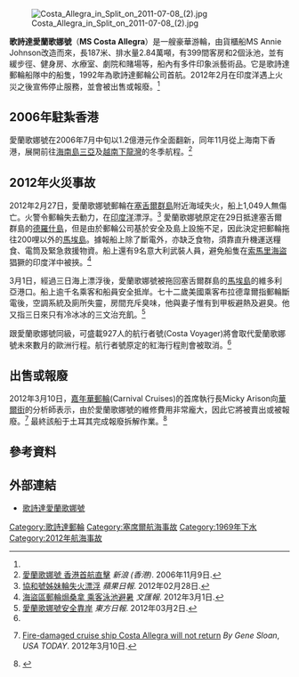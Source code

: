 {{citation style}}
[[File:Costa_Allegra_in_Split_on_2011-07-08_(2).jpg|right]]

'''歌詩達愛蘭歌娜號'''（'''MS Costa Allegra'''）是一艘豪華游輪，由貨櫃船MS Annie Johnson改造而來，長187米、排水量2.84萬噸，有399間客房和2個泳池，並有緩步徑、健身房、水療室、劇院和賭場等，船內有多件印象派藝術品。它是歌詩達郵輪船隊中的船隻，1992年為歌詩達郵輪公司首航。2012年2月在印度洋遇上火災之後宣佈停止服務，並會被出售或報廢。<ref name="soldorscrap" />

== 2006年駐紮香港 ==
愛蘭歌娜號在2006年7月中旬以1.2億港元作全面翻新，同年11月從上海南下香港，展開前往[[海南島|海南島]][[三亞|三亞]]及[[越南|越南]][[下龍灣|下龍灣]]的冬季航程。<ref>[http://travel.sina.com.hk/news/151/2/1/2978/1.html 愛蘭歌娜號 香港首航直擊]{{Dead link|date=2019年11月 |bot=InternetArchiveBot |fix-attempted=yes }} ''新浪 (香港)''. 2006年11月9日.</ref>

== 2012年火災事故 ==
2012年2月27日，愛蘭歌娜號郵輪在[[塞舌爾群島|塞舌爾群島]]附近海域失火，船上1,049人無傷亡。火警令郵輪失去動力，在[[印度洋|印度洋]]漂浮。<ref>[http://hk.apple.nextmedia.com/template/apple/art_main.php?iss_id=20120228&sec_id=15335&subsec=15339&art_id=16109255 協和號姊妹輪失火漂浮] ''蘋果日報''. 2012年02月28日.</ref> 愛蘭歌娜號原定在29日抵達塞舌爾群島的[[德羅什島|德羅什島]]，但是由於郵輪公司基於安全及島上設施不足，因此決定把郵輪拖往200哩以外的[[馬埃島|馬埃島]]。據報船上除了斷電外，亦缺乏食物，須靠直升機運送糧食、電筒及緊急救援物資。船上還有9名意大利武裝人員，避免船隻在[[索馬里海盜|索馬里海盜]]猖獗的印度洋中被挾。<ref>[http://paper.wenweipo.com/2012/03/01/GJ1203010013.htm 海盜區郵輪焗桑拿 乘客泳池避暑] {{Wayback|url=http://paper.wenweipo.com/2012/03/01/GJ1203010013.htm |date=20120306182413 }} ''文匯報''. 2012年3月1日.</ref> 

3月1日，經過三日海上漂浮後，愛蘭歌娜號被拖回塞舌爾群島的[[馬埃島|馬埃島]]的維多利亞港口。船上逾千名乘客和船員安全抵岸。七十二歲美國乘客布拉德韋爾指郵輪斷電後，空調系統及廁所失靈，房間充斥臭味，他與妻子惟有到甲板避熱及避臭。他又指三日來只有冷冰冰的三文治充飢。<ref>[http://orientaldaily.on.cc/cnt/china_world/20120302/00180_004.html 愛蘭歌娜號安全靠岸] {{Wayback|url=http://orientaldaily.on.cc/cnt/china_world/20120302/00180_004.html |date=20160305000721 }} ''東方日報''. 2012年03月2日.</ref>

跟愛蘭歌娜號同級，可盛載927人的航行者號(Costa Voyager)將會取代愛蘭歌娜號未來數月的歐洲行程。航行者號原定的紅海行程則會被取消。<ref name="soldorscrap" />

== 出售或報廢 ==
2012年3月10日，[[嘉年華郵輪|嘉年華郵輪]](Carnival Cruises)的首席執行長Micky Arison向[[華爾街|華爾街]]的分析師表示，由於愛蘭歌娜號的維修費用非常龐大，因此它將被賣出或被報廢。<ref name="soldorscrap">{{en icon}}[http://travel.usatoday.com/cruises/post/2012/03/costa-cruises-allegra-carnival-cruise/644373/1 Fire-damaged cruise ship Costa Allegra will not return] {{Wayback|url=http://travel.usatoday.com/cruises/post/2012/03/costa-cruises-allegra-carnival-cruise/644373/1 |date=20120312053319 }} ''By Gene Sloan'', ''USA TODAY''. 2012年3月10日.</ref>
最終該船于土耳其完成報廢拆解作業。<ref>{{Cite web |url=http://www.cruiseindustrynews.com/cruise-news/8146-ex-costa-allegra-to-be-scrapped-in-turkey.html |title=存档副本 |accessdate=2018-07-05 |archive-date=2018-07-05 |archive-url=https://web.archive.org/web/20180705150839/https://www.cruiseindustrynews.com/cruise-news/8146-ex-costa-allegra-to-be-scrapped-in-turkey.html |dead-url=no }}</ref>

== 參考資料 ==
{{reflist}}

== 外部連結 ==
*[http://www.costachina.com/hk/costa_allegra.html 歌詩達愛蘭歌娜號]{{dead link|date=2018年3月 |bot=InternetArchiveBot |fix-attempted=yes }}

[[Category:歌詩達郵輪|Category:歌詩達郵輪]]
[[Category:塞席爾航海事故|Category:塞席爾航海事故]]
[[Category:1969年下水|Category:1969年下水]]
[[Category:2012年航海事故|Category:2012年航海事故]]